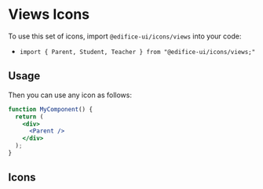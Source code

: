 

<Meta title="Icons/Views Icons" />

# Views Icons

To use this set of icons, import `@edifice-ui/icons/views` into your code:

- `import { Parent, Student, Teacher } from "@edifice-ui/icons/views;"`

## Usage

Then you can use any icon as follows:

```jsx
function MyComponent() {
  return (
    <div>
      <Parent />
    </div>
  );
}
```

## Icons

<Icons icons={icons} />
